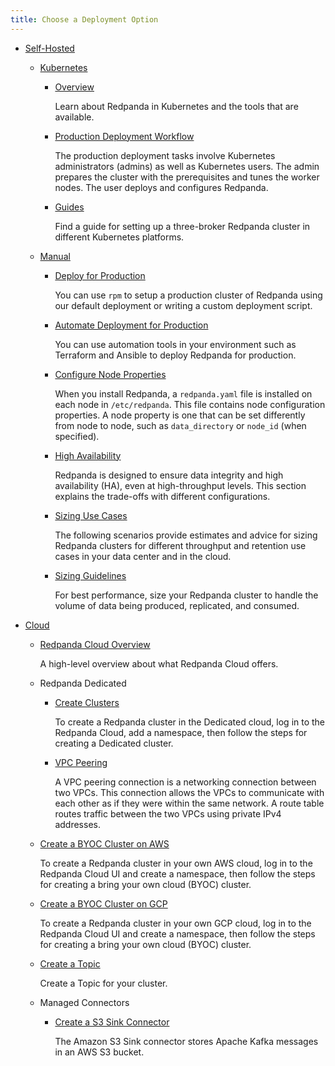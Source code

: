 ```yaml
---
title: Choose a Deployment Option
---
```


<head>
    <meta name="title" content="Deploy | Redpanda Docs"/>
    <meta name="description" content="Deploy index page."/>
</head>

- [Self-Hosted](../deployment-option/self-hosted)

  - [Kubernetes](../deployment-option/self-hosted/kubernetes)
    
    - [Overview](../deployment-option/self-hosted/kubernetes/kubernetes-production-deployment)

        Learn about Redpanda in Kubernetes and the tools that are available.

    - [Production Deployment Workflow](../deployment-option/self-hosted/kubernetes/production-workflow)

        The production deployment tasks involve Kubernetes administrators (admins) as well as Kubernetes users. The admin prepares the cluster with the prerequisites and tunes the worker nodes. The user deploys and configures Redpanda.

    - [Guides](../deployment-option/self-hosted/kubernetes/get-started-dev)

        Find a guide for setting up a three-broker Redpanda cluster in different Kubernetes platforms.

  - [Manual](../deployment-option/self-hosted/manual)
    - [Deploy for Production](../deployment-option/self-hosted/manual/production/production-deployment)
      
        You can use `rpm` to setup a production cluster of Redpanda using our default deployment or writing a custom deployment script.

    - [Automate Deployment for Production](../deployment-option/self-hosted/manual/production/production-deployment-automation)
      
        You can use automation tools in your environment such as Terraform and Ansible to deploy Redpanda for production.

    - [Configure Node Properties](../deployment-option/self-hosted/manual/node-property-configuration)

        When you install Redpanda, a `redpanda.yaml` file is installed on each node in `/etc/redpanda`. This file contains node configuration properties. A node property is one that can be set differently from node to node, such as `data_directory` or `node_id` (when specified).

    - [High Availability](../deployment-option/self-hosted/manual/high-availability)

        Redpanda is designed to ensure data integrity and high availability (HA), even at high-throughput levels. This section explains the trade-offs with different configurations.

    - [Sizing Use Cases](../deployment-option/self-hosted/manual/sizing-use-cases)
      
        The following scenarios provide estimates and advice for sizing Redpanda clusters for different throughput and retention use cases in your data center and in the cloud.

    - [Sizing Guidelines](../deployment-option/self-hosted/manual/sizing)

        For best performance, size your Redpanda cluster to handle the volume of data being produced, replicated, and consumed.


- [Cloud](../deployment-option/cloud)
  - [Redpanda Cloud Overview](../deployment-option/cloud/dedicated-byoc)

      A high-level overview about what Redpanda Cloud offers.

  - Redpanda Dedicated
    - [Create Clusters](../deployment-option/cloud/create-dedicated-cloud-cluster-aws)
      
      To create a Redpanda cluster in the Dedicated cloud, log in to the Redpanda Cloud, add a namespace, then follow the steps for creating a Dedicated cluster.

    - [VPC Peering](../deployment-option/cloud/vpc-peering)
    
      A VPC peering connection is a networking connection between two VPCs. This connection allows the VPCs to communicate with each other as if they were within the same network. A route table routes traffic between the two VPCs using private IPv4 addresses.

  - [Create a BYOC Cluster on AWS](../deployment-option/cloud/create-byoc-cluster-aws)

      To create a Redpanda cluster in your own AWS cloud, log in to the Redpanda Cloud UI and create a namespace, then follow the steps for creating a bring your own cloud (BYOC) cluster.

  - [Create a BYOC Cluster on GCP](../deployment-option/cloud/create-byoc-cluster-gcp)

      To create a Redpanda cluster in your own GCP cloud, log in to the Redpanda Cloud UI and create a namespace, then follow the steps for creating a bring your own cloud (BYOC) cluster.

  - [Create a Topic](../deployment-option/cloud/create-topic)

      Create a Topic for your cluster.

  - Managed Connectors
    - [Create a S3 Sink Connector](../deployment-option/cloud/managed-connectors/create-s3-sink-connector)
    
      The Amazon S3 Sink connector stores Apache Kafka messages in an AWS S3 bucket.